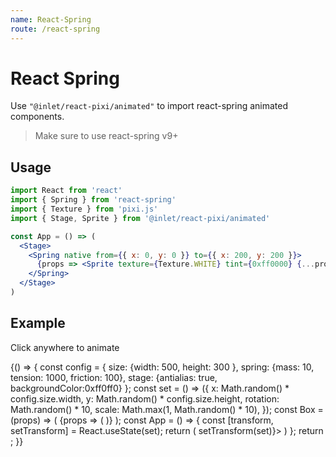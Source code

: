 ```yaml
---
name: React-Spring
route: /react-spring
---
```



# React Spring

Use `"@inlet/react-pixi/animated"` to import react-spring animated components.

> Make sure to use react-spring v9+

## Usage

```jsx
import React from 'react'
import { Spring } from 'react-spring'
import { Texture } from 'pixi.js'
import { Stage, Sprite } from '@inlet/react-pixi/animated'

const App = () => (
  <Stage>
    <Spring native from={{ x: 0, y: 0 }} to={{ x: 200, y: 200 }}>
      {props => <Sprite texture={Texture.WHITE} tint={0xff0000} {...props} />}
    </Spring>
  </Stage>
)
```

## Example

Click anywhere to animate

<Playground>
  {() => {
    const config = {
      size: {width: 500, height: 300 },
      spring: {mass: 10, tension: 1000, friction: 100},
      stage: {antialias: true, backgroundColor:0xff0ff0}
    };
    const set = () => ({
      x: Math.random() * config.size.width,
      y: Math.random() * config.size.height,
      rotation: Math.random() * 10,
      scale: Math.max(1, Math.random() * 10),
    });
    const Box = (props) => (
      <Spring native to={props} config={config.spring}>
        {props => (
          <Sprite texture={Texture.WHITE} tint={0xaddb67} anchor={0.5} {...props} />
        )}
      </Spring>
    );
    const App = () => {
      const [transform, setTransform] = React.useState(set);
      return (
        <Stage {...config.size} options={config.stage} onClick={() => setTransform(set)}>
          <Box {...transform} />
        </Stage>
      )
    };
    return <App />;
}}
</Playground>
